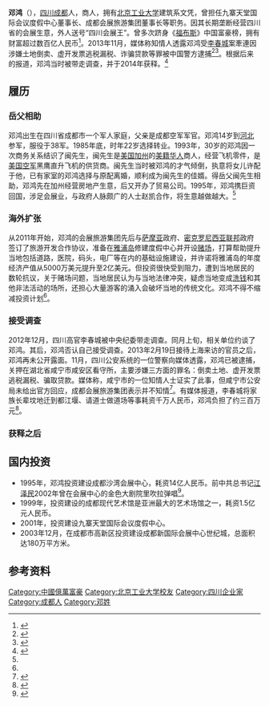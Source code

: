 {{Infobox person
| 姓名 =邓鸿
| 圖像 = 
| 圖像大小 = 
| 出生日期 = 1963年9月
| 出生地 = {{CHN}}[[四川省|四川省]][[成都市|成都市]]
| 死亡日期 = 
| 死亡地 = 
| 國籍 = 中国
| 籍貫 = 
| 居住地 = 
| 語言 = 四川话
| 種族 = 漢族
| 教育程度 = 
| 母校 =
| 職業 =商人
| 淨資產 = 
| 機構 = 
| 知名作品 = 
| 政黨 = 
| 宗教信仰 = 
| 配偶 = 
| 子女 = 
| 父母 = 
| 親屬 =
}}
'''邓鸿'''（{{bd|1963年9月|catIdx=Deng,邓}}），[[四川省|四川]][[成都市|成都]]人，商人，拥有[[北京工业大学|北京工业大学]]建筑系文凭，曾担任九寨天堂国际会议度假中心董事长、成都会展旅游集团董事长等职务。因其长期垄断经营四川省的会展生意，外人送号“四川会展王”。曾多次跻身《[[福布斯|福布斯]]》中国富豪榜，拥有财富超过数百亿人民币<ref name="zkdh">{{cite web|title=邓鸿 影子商人的幻灭|url=http://www.nfpeople.com/story_view.php?id=5029|access-date=2014-02-25|date=2013-12-12|publisher=南方人物周刊|archive-url=https://web.archive.org/web/20140308172424/http://www.nfpeople.com/story_view.php?id=5029|archive-date=2014-03-08|dead-url=yes}}</ref>。2013年11月，媒体称知情人透露邓鸿受[[李春城|李春城]]案牽連因涉嫌土地倒卖、虚开发票逃税漏税、诈骗贷款等罪被中国警方逮捕<ref name="xldh">{{cite web|title=四川红顶商人邓鸿已被捕：曾想在太平洋岛国开赌场|url=http://finance.sina.com.cn/china/20131220/031317693824.shtml|date=2013-12-20|publisher新浪网=|access-date=2014-02-25|archive-date=2016-03-04|archive-url=https://web.archive.org/web/20160304120335/http://finance.sina.com.cn/china/20131220/031317693824.shtml|dead-url=no}}</ref><ref>{{cite web|title=涉李春城案 川紅頂商人鄧鴻落馬|url=http://news.wenweipo.com/2013/12/22/IN1312220010.htm|date=2013-12-22|publisher=文汇网|access-date=2014-02-25|archive-date=2016-03-04|archive-url=https://web.archive.org/web/20160304112029/http://news.wenweipo.com/2013/12/22/IN1312220010.htm|dead-url=no}}</ref>。根据后来的报道，邓鸿当时被带走调查，并于2014年获释。<ref>{{cite news|title=涉李春城案商人邓鸿:出事后公司被拉走十车资料|url=http://news.163.com/18/0807/18/DOKIA8160001899N.html|accessdate=2019-03-01|work=澎湃新闻|date=2018-08-07|archive-date=2019-03-02|archive-url=https://web.archive.org/web/20190302024714/http://news.163.com/18/0807/18/DOKIA8160001899N.html|dead-url=no}}</ref>

== 履历 ==
=== 岳父相助 ===
邓鸿出生在四川省成都市一个军人家庭，父亲是成都空军军官。邓鸿14岁到[[河北|河北]]参军，服役于38军。1985年底，时年22岁选择转业。1993年，30岁的邓鸿因一次商务关系结识了闽先生，闽先生是[[美国|美国]][[加州|加州]]的[[美籍华人|美籍华人]]商人，经营飞机零件，是[[美国空军|美国空军]]黑鹰直升飞机的供货商。闽先生当时被邓鸿的才气倾倒，执意将女儿许配于他，已有家室的邓鸿选择与原配离婚，顺利成为闽先生的佳婿。得岳父闽先生相助，邓鸿先在加州经营房地产生意，后又开办了贸易公司。1995年，邓鸿携巨资回国，涉足会展业，与政府人脉颇广的人士赵凯合作，将生意越做越大。<ref name="zkdh" />

=== 海外扩张 ===
从2011年开始，邓鸿的会展旅游集团先后与[[萨摩亚|萨摩亚]]政府、[[密克罗尼西亚联邦|密克罗尼西亚联邦]]政府签订了旅游开发合作协议，准备在[[雅浦島|雅浦岛]]修建度假中心并开设[[赌场|赌场]]，打算帮助提升当地包括道路，医院，码头，电厂等在内的基础设施建设，并许诺将雅浦岛的年度经济产值从5000万美元提升至2亿美元。但投资很快受到阻力，遭到当地居民的数轮抗议，关于赌场问题，当地居民认为与当地法律冲突，疑虑当地变成[[洗钱|洗钱]]和其他非法活动的场所，还担心大量游客的涌入会破坏当地的传统文化。邓鸿不得不缩减投资计划<ref name="xldh" />。

=== 接受调查 ===
2012年12月，四川高官李春城被中央纪委带走调查。同月上旬，相关单位约谈了邓鸿。其后，邓鸿否认自己接受调查。2013年2月19日接待上海来访的官员之后，邓鸿再未公开露面。11月，四川公安系统的一位警察向媒体透露，邓鸿已被逮捕，关押在湖北省咸宁市咸安区看守所，主要涉嫌三方面的罪名：倒卖土地、虚开发票逃税漏税、骗取贷款。媒体称，咸宁市的一位知情人士证实了此事，但咸宁市公安局未给出官方回应，成都会展旅游集团表示并不知情<ref>{{cite news|title=四川“会展王”邓鸿被湖北公安逮捕|url=http://news.sohu.com/20131107/n389759422.shtml|accessdate=2019-03-01|work=新京报|date=2013-11-07|archive-date=2019-03-02|archive-url=https://web.archive.org/web/20190302024833/http://news.sohu.com/20131107/n389759422.shtml|dead-url=no}}</ref>。有媒体报道，李春城将家族长辈坟地迁到都江堰、请道士做道场等事耗资千万人民币，邓鸿负担了约三百万元<ref>{{cite news|title=起底李春城：花千万公款做道场 遇难请道士驱邪|url=http://china.haiwainet.cn/n/2014/0430/c345646-20586271.html|accessdate=2019-03-01|work=海外网|date=2014-04-30|archive-date=2014-05-03|archive-url=https://web.archive.org/web/20140503051101/http://china.haiwainet.cn/n/2014/0430/c345646-20586271.html|dead-url=no}}</ref>。

=== 获释之后 ===

== 国内投资 ==
*1995年，邓鸿投资建设成都沙湾会展中心，耗资14亿人民币。前中共总书记[[江泽民|江泽民]]2002年曾在会展中心的金色大剧院里吹拉弹唱<ref>{{cite web|title=四川会展王邓鸿|url=http://www.businessweekly.com.tw/KWebArticle.aspx?ID=28269&pnumber=3|date=2007年9月19日|publisher=台湾商业周刊}}</ref>。
*1999年，投资建设的成都现代艺术馆是亚洲最大的艺术场馆之一，耗资1.5亿元人民币。
*2001年，投资建设九寨天堂国际会议度假中心。
*2003年12月，在成都市高新区投资建设成都新国际会展中心世纪城，总面积达180万平方米。

== 参考资料 ==
{{reflist}}
{{Authority control}}
{{DEFAULTSORT:D}}
[[Category:中國億萬富豪|Category:中國億萬富豪]]
[[Category:北京工业大学校友|Category:北京工业大学校友]]
[[Category:四川企业家|Category:四川企业家]]
[[Category:成都人|Category:成都人]]
[[Category:邓姓|Category:邓姓]]